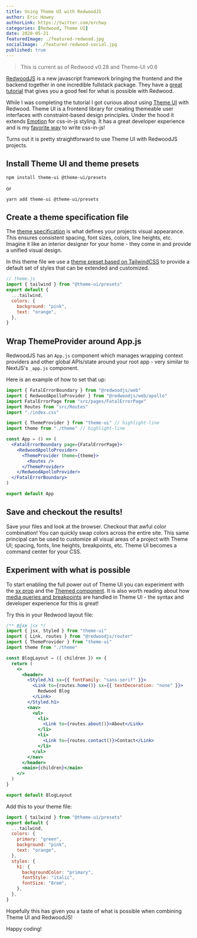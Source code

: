 ```yaml
---
title: Using Theme UI with RedwoodJS
author: Eric Howey
authorLink: https://twitter.com/erchwy
categories: [Redwood, Theme UI]
date: 2020-05-21
featuredImage: ./featured-redwood.jpg
socialImage: ./featured-redwood-social.jpg
published: true
---
```


> This is current as of Redwood v0.28 and Theme-UI v0.6

[RedwoodJS](https://redwoodjs.com/) is a new javascript framework bringing the frontend and the backend together in one incredible fullstack package. They have a [great tutorial](https://redwoodjs.com/tutorial/welcome-to-redwood) that gives you a good feel for what is possible with Redwood.

While I was completing the tutorial I got curious about using [Theme UI](https://theme-ui.com/) with Redwood. Theme UI is a frontend library for creating themeable user interfaces with constraint-based design principles. Under the hood it extends [Emotion](https://emotion.sh/docs/introduction) for css-in-js styling. It has a great developer experience and is my [favorite way](/writing/10-reasons-to-use-theme-ui-in-your-next-gatsby-project/) to write css-in-js!

Turns out it is pretty straightforward to use Theme UI with RedwoodJS projects.

## Install Theme UI and theme presets

```shell
npm install theme-ui @theme-ui/presets
```

or

```shell
yarn add theme-ui @theme-ui/presets
```

## Create a theme specification file

The [theme specification](https://theme-ui.com/theming) is what defines your projects visual appearance. This ensures consistent spacing, font sizes, colors, line heights, etc. Imagine it like an interior designer for your home - they come in and provide a unified visual design.

In this theme file we use a [theme preset based on TailwindCSS](https://theme-ui.com/presets/tailwind) to provide a default set of styles that can be extended and customized.

```js
// theme.js
import { tailwind } from "@theme-ui/presets"
export default {
  ...tailwind,
  colors: {
    background: "pink",
    text: "orange",
  },
}
```

## Wrap ThemeProvider around App.js

RedwoodJS has an `App.js` component which manages wrapping context providers and other global APIs/state around your root app - very similar to NextJS's `_app.js` component.

Here is an example of how to set that up:

```jsx
import { FatalErrorBoundary } from "@redwoodjs/web"
import { RedwoodApolloProvider } from "@redwoodjs/web/apollo"
import FatalErrorPage from "src/pages/FatalErrorPage"
import Routes from "src/Routes"
import "./index.css"

import { ThemeProvider } from "theme-ui" // highlight-line
import theme from "./theme" // highlight-line

const App = () => (
  <FatalErrorBoundary page={FatalErrorPage}>
    <RedwoodApolloProvider>
      <ThemeProvider theme={theme}>
        <Routes />
      </ThemeProvider>
    </RedwoodApolloProvider>
  </FatalErrorBoundary>
)

export default App
```

## Save and checkout the results!

Save your files and look at the browser. Checkout that awful color combination! You can quickly swap colors across the entire site. This same principal can be used to customize all visual areas of a project with Theme UI; spacing, fonts, line heights, breakpoints, etc. Theme UI becomes a command center for your CSS.

## Experiment with what is possible

To start enabling the full power out of Theme UI you can experiment with the [sx prop](https://theme-ui.com/sx-prop) and the [Themed component](https://theme-ui.com/themed). It is also worth reading about how [media queries and breakpoints](https://theme-ui.com/sx-prop/#responsive-values) are handled in Theme UI - the syntax and developer experience for this is great!

Try this in your Redwood layout file:

```jsx
/** @jsx jsx */
import { jsx, Styled } from "theme-ui"
import { Link, routes } from "@redwoodjs/router"
import { ThemeProvider } from "theme-ui"
import theme from "./theme"

const BlogLayout = ({ children }) => {
  return (
    <>
      <header>
        <Styled.h1 sx={{ fontFamily: "sans-serif" }}>
          <Link to={routes.home()} sx={{ textDecoration: "none" }}>
            Redwood Blog
          </Link>
        </Styled.h1>
        <nav>
          <ul>
            <li>
              <Link to={routes.about()}>About</Link>
            </li>
            <li>
              <Link to={routes.contact()}>Contact</Link>
            </li>
          </ul>
        </nav>
      </header>
      <main>{children}</main>
    </>
  )
}

export default BlogLayout
```

Add this to your theme file:

```js
import { tailwind } from "@theme-ui/presets"
export default {
  ...tailwind,
  colors: {
    primary: "green",
    background: "pink",
    text: "orange",
  },
  styles: {
    h1: {
      backgroundColor: "primary",
      fontStyle: "italic",
      fontSize: "8rem",
    },
  },
}
```

Hopefully this has given you a taste of what is possible when combining Theme UI and RedwoodJS!

Happy coding!
